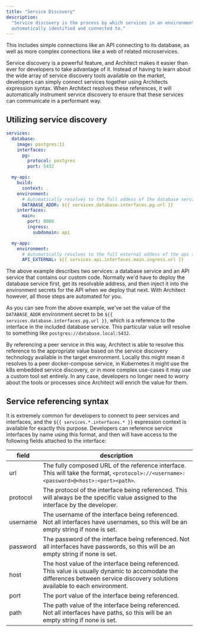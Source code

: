 ```yaml
---
title: "Service Discovery"
description:
  "Service discovery is the process by which services in an environment can be
  automatically identified and connected to."
---
```


This includes simple connections like an API connecting to its database, as well
as more complex connections like a web of related microservices.

Service discovery is a powerful feature, and Architect makes it easier than ever
for developers to take advantage of it. Instead of having to learn about the
wide array of service discovery tools available on the market, developers can
simply connect services together using Architects expression syntax. When
Architect resolves these references, it will automatically instrument service
discovery to ensure that these services can communicate in a performant way.

## Utilizing service discovery

```yaml
services:
  database:
    image: postgres:11
    interfaces:
      pg:
        protocol: postgres
        port: 5432

  my-api:
    build:
      context: .
    environment:
      # Automatically resolves to the full addess of the database service
      DATABASE_ADDR: ${{ services.database.interfaces.pg.url }}
    interfaces:
      main:
        port: 8080
        ingress:
          subdomain: api

  my-app:
    environment:
      # Automatically resolves to the full external addess of the api service
      API_EXTERNAL: ${{ services.api.interfaces.main.ingress.url }}
```

The above example describes two services: a database service and an API service
that contains our custom code. Normally we'd have to deploy the database service
first, get its resolvable address, and then inject it into the environment
secrets for the API when we deploy that next. With Architect however, all those
steps are automated for you.

As you can see from the above example, we've set the value of the
`DATABASE_ADDR` environment secret to be
`${{ services.database.interfaces.pg.url }}`, which is a reference to the
interface in the included database service. This particular value will resolve
to something like `postgres://database.local:5432`.

By referencing a peer service in this way, Architect is able to resolve this
reference to the appropriate value based on the service discovery technology
available in the target environment. Locally this might mean it resolves to a
peer docker-compose service, in Kubernetes it might use the k8s embedded service
discovery, or in more complex use-cases it may use a custom tool set entirely.
In any case, developers no longer need to worry about the tools or processes
since Architect will enrich the value for them.

## Service referencing syntax

It is extremely common for developers to connect to peer services and
interfaces, and the `${{ services.*.interfaces.* }}` expression context is
available for exactly this purpose. Developers can reference service interfaces
by name using this format, and then will have access to the following fields
attached to the interface:

| field    | description                                                                                                                                                                      |
| -------- | -------------------------------------------------------------------------------------------------------------------------------------------------------------------------------- |
| url      | The fully composed URL of the reference interface. This will take the format, `<protocol>://<username>:<password>@<host>:<port><path>`.                                          |
| protocol | The protocol of the interface being referenced. This will always be the specific value assigned to the interface by the developer.                                               |
| username | The username of the interface being referenced. Not all interfaces have usernames, so this will be an empty string if none is set.                                               |
| password | The password of the interface being referenced. Not all interfaces have passwords, so this will be an empty string if none is set.                                               |
| host     | The host value of the interface being referenced. This value is usually dynamic to accomodate the differences between service discovery solutions available to each environment. |
| port     | The port value of the interface being referenced.                                                                                                                                |
| path     | The path value of the interface being referenced. Not all interfaces have paths, so this will be an empty string if none is set.                                                 |
